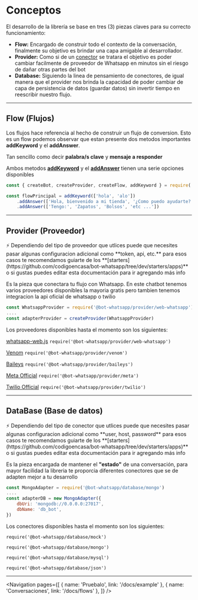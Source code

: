 
# Conceptos

El desarrollo de la librería se base en tres (3) piezas claves para su correcto funcionamiento:

-   **Flow:** Encargado de construir todo el contexto de la conversación, finalmente su objetivo es brindar una capa amigable al desarrollador.
-   **Provider:** Como si de un [conector](https://www.dignited.com/wp-content/uploads/2019/06/Plug-type-768x432.jpg) se tratara el objetivo es poder cambiar facilmente de proveedor de Whatsapp en minutos
    sin el riesgo de dañar otras partes del bot
-   **Database:** Siguiendo la linea de pensamiento de conectores, de igual manera que el provider nos brinda la capacidad de poder cambiar de capa de persistencia de datos (guardar datos) sin invertir tiempo en
    reescribir nuestro flujo.

---

## Flow (Flujos)

Los flujos hace referencia al hecho de construir un flujo de conversion. Esto es un flow podemos observar que estan presente dos metodos importantes **addKeyword** y el **addAnswer**.

Tan sencillo como decir **palabra/s clave** y **mensaje a responder**

Ambos metodos **[addKeyword](https://github.com/codigoencasa/bot-whatsapp/blob/dev/packages/bot/io/methods/addKeyword.js)** y el **[addAnswer](https://github.com/codigoencasa/bot-whatsapp/blob/dev/packages/bot/io/methods/addAnswer.js)** tienen una serie opciones disponibles

```js
const { createBot, createProvider, createFlow, addKeyword } = require('@bot-whatsapp/bot')

const flowPrincipal = addKeyword(['hola', 'alo'])
    .addAnswer(['Hola, bienvenido a mi tienda', '¿Como puedo ayudarte?'])
    .addAnswer(['Tengo:', 'Zapatos', 'Bolsos', 'etc ...'])
```

---

## Provider (Proveedor)

<Alert>
    ⚡ Dependiendo del tipo de proveedor que utlices puede que necesites pasar algunas configuracion adicional como
    **token, api, etc.** para esos casos te recomendamos guiarte de los
    **[starters](https://github.com/codigoencasa/bot-whatsapp/tree/dev/starters/apps)** o si gustas puedes editar esta
    documentación para ir agregando más info
</Alert>

Es la pieza que conectara tu flujo con Whatsapp. En este chatbot tenemos varios proveedores disponibles la mayoria gratis pero tambien tenemos integracion la api oficial de whatsapp o twilio

```js
const WhatsappProvider = require('@bot-whatsapp/provider/web-whatsapp')
....
const adapterProvider = createProvider(WhatsappProvider)
```

Los proveedores disponibles hasta el momento son los siguientes:

[whatsapp-web.js](https://github.com/pedroslopez/whatsapp-web.js) `require('@bot-whatsapp/provider/web-whatsapp')`

[Venom](https://github.com/orkestral/venom) `require('@bot-whatsapp/provider/venom')`

[Baileys](https://github.com/whiskeysockets/Baileys) `require('@bot-whatsapp/provider/baileys')`

[Meta Official](https://developers.facebook.com/docs/whatsapp/cloud-api/reference/messages) `require('@bot-whatsapp/provider/meta')`

[Twilio Official](https://www.twilio.com/es-mx/messaging/whatsapp) `require('@bot-whatsapp/provider/twilio')`

---

## DataBase (Base de datos)

<Alert>
    ⚡ Dependiendo del tipo de conector que utlices puede que necesites pasar algunas configuracion adicional como
    **user, host, password** para esos casos te recomendamos guiarte de los
    **[starters](https://github.com/codigoencasa/bot-whatsapp/tree/dev/starters/apps)** o si gustas puedes editar esta
    documentación para ir agregando más info
</Alert>

Es la pieza encargada de mantener el **"estado"** de una conversación, para mayor facilidad la libreria te proporcia diferentes conectores que se de adapten mejor a tu desarrollo

```js
const MongoAdapter = require('@bot-whatsapp/database/mongo')
....
const adapterDB = new MongoAdapter({
    dbUri: 'mongodb://0.0.0.0:27017',
    dbName: 'db_bot',
})
```

Los conectores disponibles hasta el momento son los siguientes:

`require('@bot-whatsapp/database/mock')`

`require('@bot-whatsapp/database/mongo')`

`require('@bot-whatsapp/database/mysql')`

`require('@bot-whatsapp/database/json')`

---

<Navigation
    pages={[
        { name: 'Pruebalo', link: '/docs/example' },
        { name: 'Conversaciones', link: '/docs/flows' },
    ]}
/>

